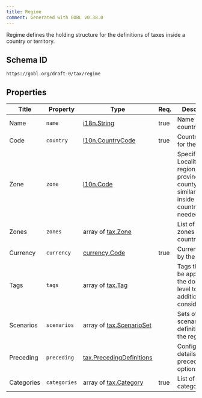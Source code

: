 ```yaml
---
title: Regime
comment: Generated with GOBL v0.38.0
---
```


Regime defines the holding structure for the definitions of taxes inside a country or territory.

## Schema ID

`https://gobl.org/draft-0/tax/regime`

## Properties

| Title      | Property     | Type                                                           | Req. | Description                                                                                       |
|------------|--------------|----------------------------------------------------------------|------|---------------------------------------------------------------------------------------------------|
| Name       | `name`       | [i18n.String](/draft-0/i18n/string)                            | true | Name of the country                                                                               |
| Code       | `country`    | [l10n.CountryCode](/draft-0/l10n/country_code)                 | true | Country code for the region                                                                       |
| Zone       | `zone`       | [l10n.Code](/draft-0/l10n/code)                                |      | Specific Locality, region, city, province, county, or similar code inside the country, if needed. |
| Zones      | `zones`      | array of [tax.Zone](/draft-0/tax/zone)                         |      | List of sub-zones inside a country.                                                               |
| Currency   | `currency`   | [currency.Code](/draft-0/currency/code)                        | true | Currency used by the country.                                                                     |
| Tags       | `tags`       | array of [tax.Tag](/draft-0/tax/tag)                           |      | Tags that can be applied at the document level to identify additional considerations.             |
| Scenarios  | `scenarios`  | array of [tax.ScenarioSet](/draft-0/tax/scenario_set)          |      | Sets of scenario definitions for the regime.                                                      |
| Preceding  | `preceding`  | [tax.PrecedingDefinitions](/draft-0/tax/preceding_definitions) |      | Configuration details for preceding options.                                                      |
| Categories | `categories` | array of [tax.Category](/draft-0/tax/category)                 | true | List of tax categories.                                                                           |

